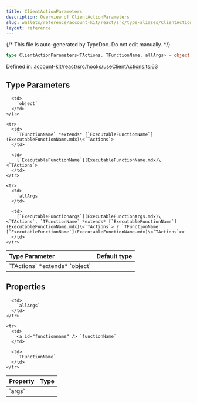 ```yaml
---
title: ClientActionParameters
description: Overview of ClientActionParameters
slug: wallets/reference/account-kit/react/src/type-aliases/ClientActionParameters
layout: reference
---
```


{/* This file is auto-generated by TypeDoc. Do not edit manually. */}

```ts
type ClientActionParameters<TActions, TFunctionName, allArgs> = object;
```

Defined in: [account-kit/react/src/hooks/useClientActions.ts:63](https://github.com/alchemyplatform/aa-sdk/blob/9df5be8c23af4e472bcb503c17766b16da0ad87d/account-kit/react/src/hooks/useClientActions.ts#L63)

## Type Parameters

<table>
  <thead>
    <tr>
      <th align="left">Type Parameter</th>
      <th align="left">Default type</th>
    </tr>
  </thead>

  <tbody>
    <tr>
      <td>
        `TActions` *extends* `object`
      </td>

      <td>
        `object`
      </td>
    </tr>

    <tr>
      <td>
        `TFunctionName` *extends* [`ExecutableFunctionName`](ExecutableFunctionName.mdx)\<`TActions`>
      </td>

      <td>
        [`ExecutableFunctionName`](ExecutableFunctionName.mdx)\<`TActions`>
      </td>
    </tr>

    <tr>
      <td>
        `allArgs`
      </td>

      <td>
        [`ExecutableFunctionArgs`](ExecutableFunctionArgs.mdx)\<`TActions`, `TFunctionName` *extends* [`ExecutableFunctionName`](ExecutableFunctionName.mdx)\<`TActions`> ? `TFunctionName` : [`ExecutableFunctionName`](ExecutableFunctionName.mdx)\<`TActions`>>
      </td>
    </tr>

  </tbody>
</table>

## Properties

<table>
  <thead>
    <tr>
      <th align="left">Property</th>
      <th align="left">Type</th>
    </tr>
  </thead>

  <tbody>
    <tr>
      <td>
        <a id="args" /> `args`
      </td>

      <td>
        `allArgs`
      </td>
    </tr>

    <tr>
      <td>
        <a id="functionname" /> `functionName`
      </td>

      <td>
        `TFunctionName`
      </td>
    </tr>

  </tbody>
</table>
